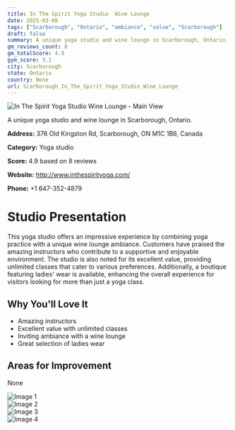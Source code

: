 ```yaml
---
title: In The Spirit Yoga Studio  Wine Lounge
date: 2025-03-08
tags: ["Scarborough", "Ontario", "ambiance", "value", "Scarborough"]  
draft: false
summary: A unique yoga studio and wine lounge in Scarborough, Ontario.
gm_reviews_count: 8
gm_totalScore: 4.9
gym_score: 3.1
city: Scarborough
state: Ontario
country: None
url: Scarborough_In_The_Spirit_Yoga_Studio_Wine_Lounge
---
```


<div className="aspect-[16/9] relative my-8">
  <img 
    src="https://lh5.googleusercontent.com/p/AF1QipP0ZM5KKj4bQHC7FTBtXLHGDJUbHOXNNEJUeu7d=w1920-h1080-k-no"
    alt="In The Spirit Yoga Studio  Wine Lounge - Main View"
    className="object-cover absolute inset-0 w-full h-full rounded-lg"
  />
</div>

A unique yoga studio and wine lounge in Scarborough, Ontario.

**Address:** 376 Old Kingston Rd, Scarborough, ON M1C 1B6, Canada

**Category:** Yoga studio

**Score:** 4.9 based on 8 reviews

**Website:** http://www.inthespirityoga.com/

**Phone:** +1 647-352-4879

# Studio Presentation

This yoga studio offers an impressive experience by combining yoga practice with a unique wine lounge ambiance. 
Customers have praised the amazing instructors who contribute to a supportive and enjoyable environment. 
The studio is also noted for its excellent value, providing unlimited classes that cater to various preferences. 
Additionally, a boutique featuring ladies' wear is available, enhancing the overall experience for visitors looking for more than just a yoga class.

## Why You'll Love It

- Amazing instructors
- Excellent value with unlimited classes
- Inviting ambiance with a wine lounge
- Great selection of ladies wear

## Areas for Improvement

None

<div className="grid grid-cols-1 xl:grid-cols-2 gap-4 my-8">
<div className="aspect-[4/3] relative"><img src="https://lh5.googleusercontent.com/p/AF1QipMdxpnHuHRBR86LIeFQYo2sPyNAlTfc9PAgFYEn=w1920-h1080-k-no" alt="Image 1" className="object-cover absolute inset-0 w-full h-full rounded-lg" /></div>
<div className="aspect-[4/3] relative"><img src="https://lh5.googleusercontent.com/p/AF1QipNHWilT0B6pF12lNOIQAAAO-iK5PXsPm95HC9rh=w1920-h1080-k-no" alt="Image 2" className="object-cover absolute inset-0 w-full h-full rounded-lg" /></div>
<div className="aspect-[4/3] relative"><img src="https://lh5.googleusercontent.com/p/AF1QipOmZqy51rMMpiWd9ikdZHJmuhToS_JT9c02Zu7Q=w1920-h1080-k-no" alt="Image 3" className="object-cover absolute inset-0 w-full h-full rounded-lg" /></div>
<div className="aspect-[4/3] relative"><img src="https://lh5.googleusercontent.com/p/AF1QipNu3HRUPxgXIXzBclMcf2J_MwXruq3rg7naN03O=w1920-h1080-k-no" alt="Image 4" className="object-cover absolute inset-0 w-full h-full rounded-lg" /></div>
</div>